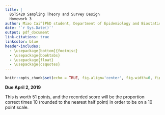 ```yaml
---
title: |
  BST5420 Sampling Theory and Survey Design
  Homework 3
author: Miao Cai^[PhD student, Department of Epidemiology and Biostatistics, College for Public Health and Social Justice, Saint Louis University. Email address [miao.cai@slu.edu](miao.cai@slu.edu)]
date: '`r Sys.Date()`'
output: pdf_document
link-citations: true
linkcolor: blue
header-includes:
  - \usepackage[bottom]{footmisc}
  - \usepackage{booktabs}
  - \usepackage{float}
  - \usepackage{csquotes}
---
```


```r
knitr::opts_chunk$set(echo = TRUE, fig.align='center', fig.width=6, fig.asp=0.618,fig.pos = 'H')
```

**Due April 2, 2019**

This is worth 51 points, and the recorded score will be the proportion correct times 10 (rounded to the nearest half point) in order to be on a 10 point scale.

\fbox{\begin{minipage}{\linewidth}
\textbf{1. (12 Points)} A researcher developed a test designed to measure the degree of awareness of current public health events. She wants to estimate the average score that would be achieved on this test by all students in a certain high school. The administration at the school will not allow the experimenter to randomly select students from classes in session, but it will allow her to interrupt a small number of classes for the purpose of giving the test to every member of the class. Thus, the experimenter selects 25 classes at random from the 108 classes in session at a particular hour. The test is given to each member of the sampled classes, with results as shown in the table below. Estimate the mean score that would be achieved on the test by all students in the school. Also, give an approximate 95% confidence interval for the mean.
\end{minipage}}




\newpage


\fbox{\begin{minipage}{\linewidth}
\textbf{2. (21 Points)} Read the paper: \textit{Thorpe, Lorna E., et al. "Childhood obesity in New York City elementary school students." American Journal of Public Health 94.9 (2004): 1496-1500.} This can be obtained by searching “thorpe childhood obesity new york” at scholar.google.com.\\

The authors say “This height-and-weight survey was conducted with a stratified, multistage, probability sample of elementary public school children in New York City.”\\

\begin{enumerate}
\item Describe what "stratification" means in this context. What are the strata?
\item Describe what multistage means in this context. Within each stratum, what is the design of the sampling plan?
\item Describe the levels of the sampling design from part (b). (For example, "four-stage cluster sample where a sample of BLANK psus is selected from BLANK; then from each BLANK a sample of BLANK from ...")
\item Describe what probability sample means in this context.
\item Describe one of the response variables in this study.
\item What is the population in this study?
\item Describe one parameter that is estimated (e.g., mean, total, proportion). Give its point estimate and margin of error.
\end{enumerate}

\end{minipage}}



\newpage






\fbox{\begin{minipage}{\linewidth}
\textbf{3. (12 Points)} Determine the sampling weights for the following sampling plans.

\begin{enumerate}
\item A simple random sample of size n from a population of size $N$.
\item A stratified random sample where for stratum $h (h = 1, 2, \dots, H)$ , $n_h$ units are selected from the $N_h$ items in.
\item A one-stage cluster sample with notation given on p. 169, where each cluster is selected with equal probability.
\item A one-stage cluster sample where the probability of selecting a cluster is proportional to the cluster size, and clusters are selected with replacement.
\end{enumerate}

\end{minipage}}




\newpage






\fbox{\begin{minipage}{\linewidth}
\textbf{4. (6 Points)} Read problem 2 on pp. 267-268.

\begin{enumerate}
\item Don’t work out the problem as stated in the book, but rather, use R to select a sample of size 10 with replacement using the probabilities $\psi_i$. Show your R code.
\item Ignoring the probabilities $\psi_i$ use R to select a sample of size 10 with replacement. Show your R code.
\end{enumerate}

\end{minipage}}
